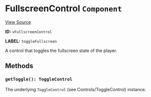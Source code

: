 
<Meta title="Packages/Player/Plugins/Controls/Control/FullscreenControl" />

# FullscreenControl `Component`

[View Source](https://github.com/vime-js/vime/blob/master/packages/vime-player/src/plugins/controls/control/FullscreenControl.svelte)

**ID:** `vFullscreenControl`

**LABEL:** `toggleFullscreen`

A control that toggles the fullscreen state of the player.

## Methods

### `getToggle(): ToggleControl`

The underlying `ToggleControl` (see <LinkTo kind="packages-player-plugins-controls-control-togglecontrol--page">Controls/ToggleControl</LinkTo>) instance.